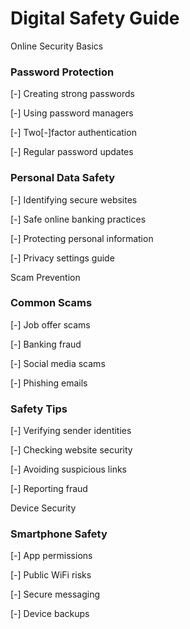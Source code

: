 # Digital Safety Guide

<ContentSection>
  <IconHeading icon="shield">Online Security Basics</IconHeading>

### Password Protection

[-] Creating strong passwords

[-] Using password managers

[-] Two[-]factor authentication

[-] Regular password updates

### Personal Data Safety

[-] Identifying secure websites

[-] Safe online banking practices

[-] Protecting personal information

[-] Privacy settings guide

  </ContentSection>

<ContentSection>
  <IconHeading icon="exclamation[-]triangle">Scam Prevention</IconHeading>


### Common Scams

[-] Job offer scams

[-] Banking fraud

[-] Social media scams

[-] Phishing emails

### Safety Tips

[-] Verifying sender identities

[-] Checking website security

[-] Avoiding suspicious links

[-] Reporting fraud

  </ContentSection>

<ContentSection>
  <IconHeading icon="mobile">Device Security</IconHeading>

### Smartphone Safety

[-] App permissions

[-] Public WiFi risks

[-] Secure messaging

[-] Device backups

<MoreInfoButton href="/skills-learning/digital" text="Back to Digital Skills" />
</ContentSection>
